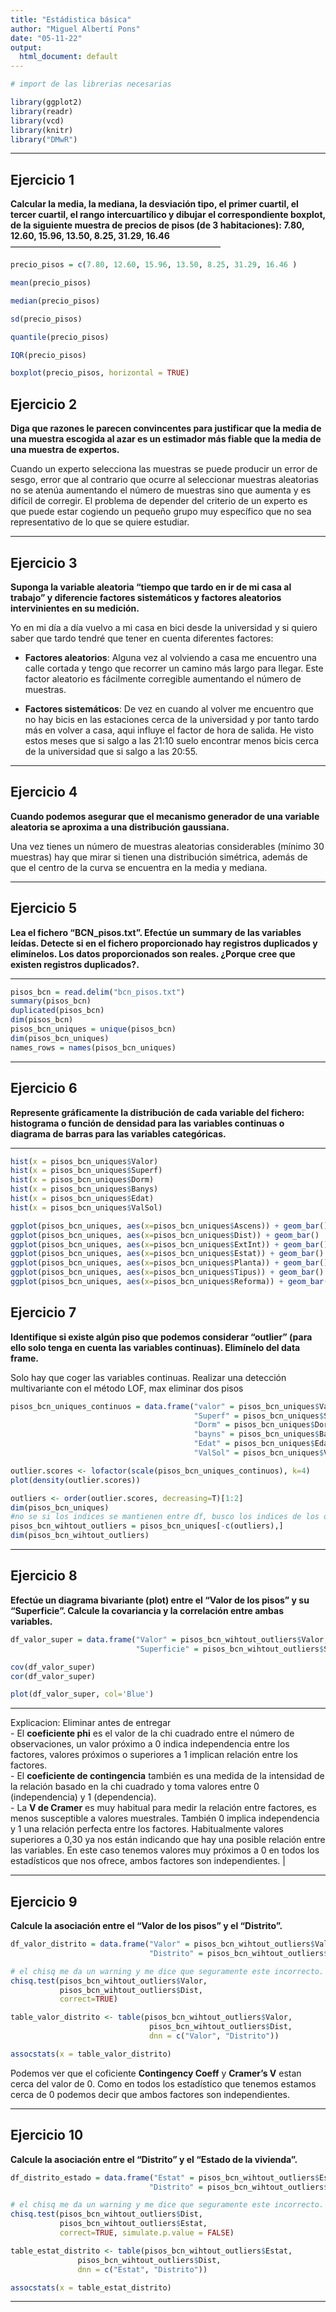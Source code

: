 ```yaml
---
title: "Estádistica básica"
author: "Miguel Albertí Pons"
date: "05-11-22"
output:
  html_document: default
---
```


```r
# import de las librerias necesarias 

library(ggplot2)
library(readr)
library(vcd)
library(knitr)
library("DMwR")

```

------------------------------------------------------------------------

## Ejercicio 1

**Calcular la media, la mediana, la desviación tipo, el primer cuartil, el tercer cuartil, el rango intercuartílico y dibujar el correspondiente boxplot, de la siguiente muestra de precios de pisos (de 3 habitaciones): 7.80, 12.60, 15.96, 13.50, 8.25, 31.29, 16.46** ------------------------------------------------------------------------

```r
precio_pisos = c(7.80, 12.60, 15.96, 13.50, 8.25, 31.29, 16.46 ) 

mean(precio_pisos)

median(precio_pisos)

sd(precio_pisos)

quantile(precio_pisos)

IQR(precio_pisos)

boxplot(precio_pisos, horizontal = TRUE)

```

## Ejercicio 2

**Diga que razones le parecen convincentes para justificar que la media de una muestra escogida al azar es un estimador más fiable que la media de una muestra de expertos.**

Cuando un experto selecciona las muestras se puede producir un error de sesgo, error que al contrario que ocurre al seleccionar muestras aleatorias no se atenúa aumentando el número de muestras sino que aumenta y es difícil de corregir. El problema de depender del criterio de un experto es que puede estar cogiendo un pequeño grupo muy específico que no sea representativo de lo que se quiere estudiar.

------------------------------------------------------------------------

## Ejercicio 3

**Suponga la variable aleatoria "tiempo que tardo en ir de mi casa al trabajo" y diferencie factores sistemáticos y factores aleatorios intervinientes en su medición.**

Yo en mi día a día vuelvo a mi casa en bici desde la universidad y si quiero saber que tardo tendré que tener en cuenta diferentes factores:

-   **Factores aleatorios**: Alguna vez al volviendo a casa me encuentro una calle cortada y tengo que recorrer un camino más largo para llegar. Este factor aleatorio es fácilmente corregible aumentando el número de muestras.

-   **Factores sistemáticos**: De vez en cuando al volver me encuentro que no hay bicis en las estaciones cerca de la universidad y por tanto tardo más en volver a casa, aqui influye el factor de hora de salida. He visto estos meses que si salgo a las 21:10 suelo encontrar menos bicis cerca de la universidad que si salgo a las 20:55.

------------------------------------------------------------------------

## Ejercicio 4

**Cuando podemos asegurar que el mecanismo generador de una variable aleatoria se aproxima a una distribución gaussiana.**

Una vez tienes un número de muestras aleatorias considerables (mínimo 30 muestras) hay que mirar si tienen una distribución simétrica, además de que el centro de la curva se encuentra en la media y mediana.

------------------------------------------------------------------------

## Ejercicio 5

**Lea el fichero "BCN_pisos.txt". Efectúe un summary de las variables leídas. Detecte si en el fichero proporcionado hay registros duplicados y elimínelos. Los datos proporcionados son reales. ¿Porque cree que existen registros duplicados?.**

------------------------------------------------------------------------

```r

pisos_bcn = read.delim("bcn_pisos.txt")
summary(pisos_bcn) 
duplicated(pisos_bcn) 
dim(pisos_bcn)
pisos_bcn_uniques = unique(pisos_bcn)
dim(pisos_bcn_uniques) 
names_rows = names(pisos_bcn_uniques)

```

------------------------------------------------------------------------

## Ejercicio 6

**Represente gráficamente la distribución de cada variable del fichero: histograma o función de densidad para las variables continuas o diagrama de barras para las variables categóricas.**

------------------------------------------------------------------------

```r

hist(x = pisos_bcn_uniques$Valor) 
hist(x = pisos_bcn_uniques$Superf)
hist(x = pisos_bcn_uniques$Dorm) 
hist(x = pisos_bcn_uniques$Banys)
hist(x = pisos_bcn_uniques$Edat) 
hist(x = pisos_bcn_uniques$ValSol)

ggplot(pisos_bcn_uniques, aes(x=pisos_bcn_uniques$Ascens)) + geom_bar()
ggplot(pisos_bcn_uniques, aes(x=pisos_bcn_uniques$Dist)) + geom_bar()
ggplot(pisos_bcn_uniques, aes(x=pisos_bcn_uniques$ExtInt)) + geom_bar()
ggplot(pisos_bcn_uniques, aes(x=pisos_bcn_uniques$Estat)) + geom_bar()
ggplot(pisos_bcn_uniques, aes(x=pisos_bcn_uniques$Planta)) + geom_bar()
ggplot(pisos_bcn_uniques, aes(x=pisos_bcn_uniques$Tipus)) + geom_bar()
ggplot(pisos_bcn_uniques, aes(x=pisos_bcn_uniques$Reforma)) + geom_bar()


```

## Ejercicio 7

**Identifique si existe algún piso que podemos considerar "outlier" (para ello solo tenga en cuenta las variables continuas). Elimínelo del data frame.**

Solo hay que coger las variables continuas. Realizar una detección multivariante con el método LOF, max eliminar dos pisos

```r
pisos_bcn_uniques_continuos = data.frame("valor" = pisos_bcn_uniques$Valor, 
                                         "Superf" = pisos_bcn_uniques$Superf,
                                         "Dorm" = pisos_bcn_uniques$Dorm,
                                         "bayns" = pisos_bcn_uniques$Banys,
                                         "Edat" = pisos_bcn_uniques$Edat,
                                         "ValSol" = pisos_bcn_uniques$ValSol)

outlier.scores <- lofactor(scale(pisos_bcn_uniques_continuos), k=4)
plot(density(outlier.scores))

outliers <- order(outlier.scores, decreasing=T)[1:2]
dim(pisos_bcn_uniques)
#no se si los indices se mantienen entre df, busco los indices de los outliers en un df de variables continuas y elimino del df que  tiene las variables continuas y categoricas
pisos_bcn_wihtout_outliers = pisos_bcn_uniques[-c(outliers),] 
dim(pisos_bcn_wihtout_outliers)


```

------------------------------------------------------------------------

## Ejercicio 8

**Efectúe un diagrama bivariante (plot) entre el "Valor de los pisos" y su "Superficie". Calcule la covariancia y la correlación entre ambas variables.**

```r

df_valor_super = data.frame("Valor" = pisos_bcn_wihtout_outliers$Valor,
                            "Superficie" = pisos_bcn_wihtout_outliers$Superf)

cov(df_valor_super)
cor(df_valor_super)

plot(df_valor_super, col='Blue')

```

------------------------------------------------------------------------

| Explicacion: Eliminar antes de entregar

| - El **coeficiente phi** es el valor de la chi cuadrado entre el número de observaciones, un valor próximo a 0 indica independencia entre los factores, valores próximos o superiores a 1 implican relación entre los factores.
| - El **coeficiente de contingencia** también es una medida de la intensidad de la relación basado en la chi cuadrado y toma valores entre 0 (independencia) y 1 (dependencia).
| - La **V de Cramer** es muy habitual para medir la relación entre factores, es menos susceptible a valores muestrales. También 0 implica independencia y 1 una relación perfecta entre los factores. Habitualmente valores superiores a 0,30 ya nos están indicando que hay una posible relación entre las variables. En este caso tenemos valores muy próximos a 0 en todos los estadísticos que nos ofrece, ambos factores son independientes. \|

------------------------------------------------------------------------

## Ejercicio 9

**Calcule la asociación entre el "Valor de los pisos" y el "Distrito".**

```r

df_valor_distrito = data.frame("Valor" = pisos_bcn_wihtout_outliers$Valor,
                               "Distrito" = pisos_bcn_wihtout_outliers$Dist)

# el chisq me da un warning y me dice que seguramente este incorrecto.
chisq.test(pisos_bcn_wihtout_outliers$Valor, 
           pisos_bcn_wihtout_outliers$Dist, 
           correct=TRUE)

table_valor_distrito <- table(pisos_bcn_wihtout_outliers$Valor,
                               pisos_bcn_wihtout_outliers$Dist,
                               dnn = c("Valor", "Distrito"))

assocstats(x = table_valor_distrito)

```

Podemos ver que el coficiente **Contingency Coeff** y **Cramer's V** estan cerca del valor de 0. Como en todos los estadístico que tenemos estamos cerca de 0 podemos decir que ambos factores son independientes.

------------------------------------------------------------------------

## Ejercicio 10

**Calcule la asociación entre el "Distrito" y el "Estado de la vivienda".**

```r

df_distrito_estado = data.frame("Estat" = pisos_bcn_wihtout_outliers$Estat,
                               "Distrito" = pisos_bcn_wihtout_outliers$Dist)

# el chisq me da un warning y me dice que seguramente este incorrecto.
chisq.test(pisos_bcn_wihtout_outliers$Dist, 
           pisos_bcn_wihtout_outliers$Estat, 
           correct=TRUE, simulate.p.value = FALSE)

table_estat_distrito <- table(pisos_bcn_wihtout_outliers$Estat, 
               pisos_bcn_wihtout_outliers$Dist,
               dnn = c("Estat", "Distrito"))

assocstats(x = table_estat_distrito)


```

------------------------------------------------------------------------
